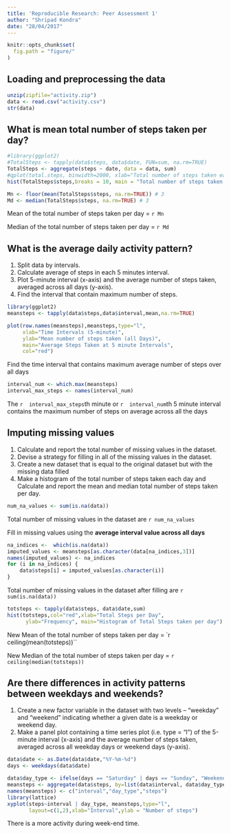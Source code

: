 ```yaml
---
title: 'Reproducible Research: Peer Assessment 1'
author: "Shripad Kondra"
date: "28/04/2017"
---
```


```r
knitr::opts_chunk$set(
  fig.path = "figure/"
)
```
## Loading and preprocessing the data

```r
unzip(zipfile="activity.zip")
data <- read.csv("activity.csv")
str(data)
```

## What is mean total number of steps taken per day?
```r
#library(ggplot2)
#TotalSteps <- tapply(data$steps, data$date, FUN=sum, na.rm=TRUE)
TotalSteps <- aggregate(steps ~ date, data = data, sum)
#qplot(total.steps, binwidth=2000, xlab="Total number of steps taken each day",)
hist(TotalSteps$steps,breaks = 10, main = "Total number of steps taken each day", xlab = "No of Steps ")
```

```r
Mn <- floor(mean(TotalSteps$steps, na.rm=TRUE)) # 3
Md <- median(TotalSteps$steps, na.rm=TRUE) # 3
```
Mean of the total number of steps taken per day = `r Mn`

Median of the total number of steps taken per day = `r Md`

## What is the average daily activity pattern?
1. Split data by intervals.
2. Calculate average of steps in each 5 minutes interval.
3. Plot 5-minute interval (x-axis) and the average number of steps taken, averaged across all days (y-axis).
4. Find the interval that contain maximum number of steps. 


```r
library(ggplot2)
meansteps <- tapply(data$steps,data$interval,mean,na.rm=TRUE)

plot(row.names(meansteps),meansteps,type="l",
     xlab="Time Intervals (5-minute)", 
     ylab="Mean number of steps taken (all Days)", 
     main="Average Steps Taken at 5 minute Intervals",
     col="red")
```

Find the time interval that contains maximum average number of steps over all days
```r
interval_num <- which.max(meansteps)
interval_max_steps <- names(interval_num)
```
The `r  interval_max_steps `th minute  or  `r  interval_num `th 5 minute interval contains the maximum number of steps on average across all the days



## Imputing missing values
1. Calculate and report the total number of missing values in the dataset.
2. Devise a strategy for filling in all of the missing values in the dataset.
3. Create a new dataset that is equal to the original dataset but with the missing data filled
4. Make a histogram of the total number of steps taken each day and Calculate and report the mean and median total number of steps taken per day. 

```r
num_na_values <- sum(is.na(data))
```
Total number of missing values in the dataset are `r num_na_values`

Fill in missing values using the **average interval value across all days**
```r
na_indices <-  which(is.na(data))
imputed_values <- meansteps[as.character(data[na_indices,3])]
names(imputed_values) <- na_indices
for (i in na_indices) {
    data$steps[i] = imputed_values[as.character(i)]
}
```
Total number of missing values in the dataset after filling are `r sum(is.na(data))`

```r
totsteps <- tapply(data$steps, data$date,sum)
hist(totsteps,col="red",xlab="Total Steps per Day", 
      ylab="Frequency", main="Histogram of Total Steps taken per day")
```

New Mean of the total number of steps taken per day = `r ceiling(mean(totsteps))``

New Median of the total number of steps taken per day = `r ceiling(median(totsteps))`



## Are there differences in activity patterns between weekdays and weekends?
1. Create a new factor variable in the dataset with two levels – “weekday” and “weekend” indicating whether a given date is a weekday or weekend day.
2. Make a panel plot containing a time series plot (i.e. type = "l") of the 5-minute interval (x-axis) and the average number of steps taken, averaged across all weekday days or weekend days (y-axis).

```r
data$date <- as.Date(data$date,"%Y-%m-%d")
days <- weekdays(data$date)

data$day_type <- ifelse(days == "Saturday" | days == "Sunday", "Weekend", "Weekday")
meansteps <- aggregate(data$steps, by=list(data$interval, data$day_type),mean)
names(meansteps) <- c("interval","day_type","steps")
library(lattice)
xyplot(steps~interval | day_type, meansteps,type="l",
       layout=c(1,2),xlab="Interval",ylab = "Number of steps")
```
There is a more activity during week-end time.
